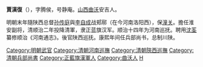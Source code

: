 {{unreferenced|time=2019-02-22T02:38:13+00:00}}
'''賈漢復'''（{{bd|1605年||1677年}}），字腾侯，号静庵。[[山西|山西]][[曲沃|曲沃]]安吉人。 

明朝末年隨陕西总督[[孙传庭|孙传庭]]與[[李自成|李自成]]战郏鄏（在今河南洛阳西），保[[潼关|潼关]]。擔任淮安副将，清顺治二年投降清軍，隶正蓝旗汉军。顺治十四年为河南巡抚。聘用[[沈荃|沈荃]]纂修顺治《河南通志》。後官陕西巡抚。康熙年间任兵部尚书，总制川陕。

{{DEFAULTSORT:jia hanfu}}
{{清朝官员小作品}}
[[Category:明朝武官|Category:明朝武官]]
[[Category:清朝河南巡撫|Category:清朝河南巡撫]]
[[Category:清朝陝西巡撫|Category:清朝陝西巡撫]]
[[Category:清朝兵部尚書|Category:清朝兵部尚書]]
[[Category:正藍旗漢軍人|Category:正藍旗漢軍人]]
[[Category:曲沃人|Category:曲沃人]]
[[Category:贾姓|H]]